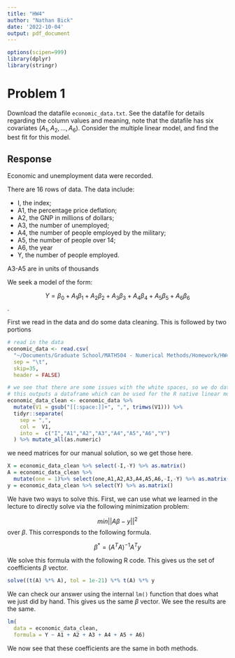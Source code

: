 ```yaml
---
title: "HW4"
author: "Nathan Bick"
date: '2022-10-04'
output: pdf_document
---
```


```r
options(scipen=999)
library(dplyr)
library(stringr)
```

# Problem 1

Download the datafile `economic_data.txt`. See the datafile for details regarding the column values and meaning, note that the datafile has six covariates $(A_1,A_2,...,A_6)$. Consider the multiple linear model, and find the best fit for this model. 

## Response

Economic and unemployment data were recorded.

There are 16 rows of data.  The data include:

* I,  the index;
* A1, the percentage price deflation;
* A2, the GNP in millions of dollars;
* A3, the number of unemployed;
* A4, the number of people employed by the military;
* A5, the number of people over 14;
* A6, the year
* Y,  the number of people employed.

A3-A5 are in units of thousands

We seek a model of the form:

$$Y = \beta_0 + A_1 \beta_1 + A_2 \beta_2 + A_3 \beta_3 + A_4 \beta_4 + A_5 \beta_5 + A_6 \beta_6$$.

First we read in the data and do some data cleaning. This is followed by two portions

```r
# read in the data
economic_data <- read.csv(
  "~/Documents/Graduate School/MATH504 - Numerical Methods/Homework/HW4/economic_data.txt",
  sep = "\t",
  skip=35,
  header = FALSE)

# we see that there are some issues with the white spaces, so we do data cleaning. 
# this outputs a dataframe which can be used for the R native linear model. 
economic_data_clean <- economic_data %>%
  mutate(V1 = gsub("[[:space:]]+", ",", trimws(V1))) %>% 
  tidyr::separate(
    sep = ",",
    col =  V1,
    into =  c("I","A1","A2","A3","A4","A5","A6","Y")
  ) %>% mutate_all(as.numeric)

```

we need matrices for our manual solution, so we get those here.

```r
X = economic_data_clean %>% select(-I,-Y) %>% as.matrix()
A = economic_data_clean %>% 
  mutate(one = 1)%>% select(one,A1,A2,A3,A4,A5,A6,-I,-Y) %>% as.matrix()
y = economic_data_clean %>% select(Y) %>% as.matrix()
```


We have two ways to solve this. First, we can use what we learned in the lecture to directly solve via the following minimization problem:

$$min || A\beta - y||^2$$ over $\beta$. This corresponds to the following formula.

$$\beta^*=(A^TA)^{-1}A^Ty$$

We solve this formula with the following R code. This gives us the set of coefficients $\beta$ vector.
 
```r
solve((t(A) %*% A), tol = 1e-21) %*% t(A) %*% y

```

We can check our answer using the internal `lm()` function that does what we just did by hand. This gives us the same $\beta$ vector. We see the results are the same.

```r
lm(
  data = economic_data_clean,
  formula = Y ~ A1 + A2 + A3 + A4 + A5 + A6)
```

We now see that these coefficients are the same in both methods. 
